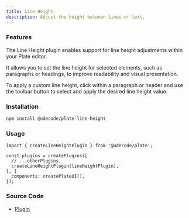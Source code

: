 ```yaml
---
title: Line Height
description: Adjust the height between lines of text.
---
```


<ComponentExample src="/src/components/examples/PlaygroundDemo.tsx">
  <PlaygroundDemo id="lineheight" />
</ComponentExample>

### Features

The Line Height plugin enables support for line height adjustments within your Plate editor.

It allows you to set the line height for selected elements, such as paragraphs or headings, to improve readability and visual presentation.

To apply a custom line height, click within a paragraph or header and use the toolbar button to select and apply the desired line height value.

### Installation

```bash
npm install @udecode/plate-line-height
```

### Usage

```tsx
import { createLineHeightPlugin } from '@udecode/plate';

const plugins = createPlugins([
  // ...otherPlugins,
  createLineHeightPlugin(lineHeightPlugin),
], {
  components: createPlateUI(),
});
```

### Source Code

- [Plugin](https://github.com/udecode/plate/blob/main/packages/nodes/line-height/src/createLineHeightPlugin.ts)